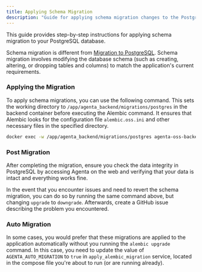 ```yaml
---
title: Applying Schema Migration
description: "Guide for applying schema migration changes to the PostgreSQL database."
---
```


This guide provides step-by-step instructions for applying schema migration to your PostgreSQL database.

Schema migration is different from [Migration to PostgreSQL](/self-host/migration/migration-to-postgres). Schema migration involves modifying the database schema (such as creating, altering, or dropping tables and columns) to match the application's current requirements.

### Applying the Migration

To apply schema migrations, you can use the following command. This sets the working directory to `/app/agenta_backend/migrations/postgres` in the backend container before executing the Alembic command. It ensures that Alembic looks for the configuration file `alembic.oss.ini` and other necessary files in the specified directory.

```bash
docker exec -w /app/agenta_backend/migrations/postgres agenta-oss-backend-1 alembic -c alembic.oss.ini upgrade head
```

### Post Migration

After completing the migration, ensure you check the data integrity in PostgreSQL by accessing Agenta on the web and verifying that your data is intact and everything works fine.

In the event that you encounter issues and need to revert the schema migration, you can do so by running the same command above, but changing `upgrade` to `downgrade`. Afterwards, create a GitHub issue describing the problem you encountered.

### Auto Migration

In some cases, you would prefer that these migrations are applied to the application automatically without you running the `alembic upgrade` command. In this case, you need to update the value of `AGENTA_AUTO_MIGRATION` to `true` in `apply_alembic_migration` service, located in the compose file you're about to run (or are running already).
